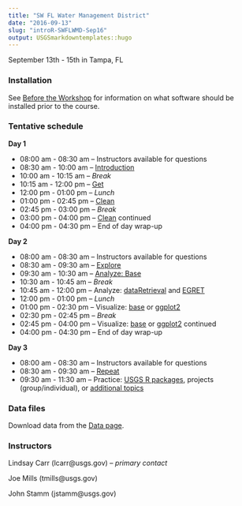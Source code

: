 ```yaml
---
title: "SW FL Water Management District"
date: "2016-09-13"
slug: "introR-SWFLWMD-Sep16"
output: USGSmarkdowntemplates::hugo
---
```


September 13th - 15th in Tampa, FL

### Installation
See [Before the Workshop](/intro-curriculum/Before) for information on what software should be installed prior to the course.

### Tentative schedule

**Day 1**

* 08:00 am - 08:30 am -- Instructors available for questions 
* 08:30 am - 10:00 am -- [Introduction](/intro-curriculum/Introduction) 
* 10:00 am - 10:15 am -- *Break*
* 10:15 am - 12:00 pm -- [Get](/intro-curriculum/Get)
* 12:00 pm - 01:00 pm -- *Lunch*
* 01:00 pm - 02:45 pm -- [Clean](/intro-curriculum/Clean)
* 02:45 pm - 03:00 pm -- *Break*
* 03:00 pm - 04:00 pm -- [Clean](/intro-curriculum/Clean) continued
* 04:00 pm - 04:30 pm -- End of day wrap-up

**Day 2**

* 08:00 am - 08:30 am -- Instructors available for questions
* 08:30 am - 09:30 am -- [Explore](/intro-curriculum/Explore)
* 09:30 am - 10:30 am -- [Analyze: Base](/intro-curriculum/Analyze)
* 10:30 am - 10:45 am -- *Break*
* 10:45 am - 12:00 pm -- Analyze: [dataRetrieval](https://owi.usgs.gov/R/dataRetrieval.html) and [EGRET](/intro-curriculum/AnalyzeII)
* 12:00 pm - 01:00 pm -- *Lunch*
* 01:00 pm - 02:30 pm -- Visualize: [base](/intro-curriculum/Visualize/) or [ggplot2](/intro-curriculum/ggplot2/)
* 02:30 pm - 02:45 pm -- *Break*
* 02:45 pm - 04:00 pm -- Visualize: [base](/intro-curriculum/Visualize/) or [ggplot2](/intro-curriculum/ggplot2/) continued
* 04:00 pm - 04:30 pm -- End of day wrap-up

**Day 3**

* 08:00 am - 08:30 am -- Instructors available for questions
* 08:30 am - 09:30 am -- [Repeat](/intro-curriculum/Reproduce/)
* 09:30 am - 11:30 am -- Practice: [USGS R packages](/intro-curriculum/USGS/), projects (group/individual), or [additional topics](/intro-curriculum/Additional/)

### Data files
Download data from the [Data page](/intro-curriculum/data/). 

### Instructors
Lindsay Carr (lcarr@usgs.gov) -- *primary contact*

Joe Mills (tmills@usgs.gov)

John Stamm (jstamm@usgs.gov)
